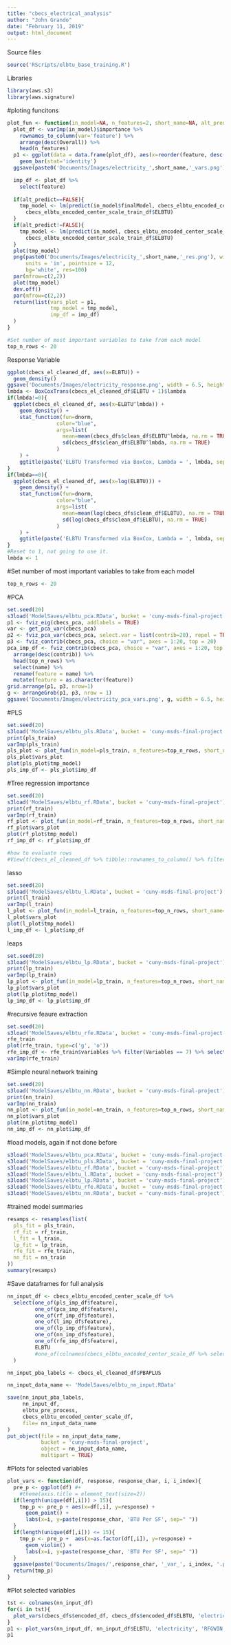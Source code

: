 ```yaml
---
title: "cbecs_electrical_analysis"
author: "John Grando"
date: "February 11, 2019"
output: html_document
---
```


Source files
```r
source('RScripts/elbtu_base_training.R')
```

Libraries
```r
library(aws.s3)
library(aws.signature)
```

#ploting funcitons
```r
plot_fun <- function(in_model=NA, n_features=2, short_name=NA, alt_predict=FALSE) {
  plot_df <- varImp(in_model)$importance %>% 
    rownames_to_column(var='feature') %>% 
    arrange(desc(Overall)) %>% 
    head(n_features)
  p1 <- ggplot(data = data.frame(plot_df), aes(x=reorder(feature, desc(Overall)), y=Overall)) + 
    geom_bar(stat='identity')
  ggsave(paste0('Documents/Images/electricity_',short_name,'_vars.png'), p1, width = 6.5, height = 2.75, units = 'in')

  imp_df <- plot_df %>% 
    select(feature)
  
  if(alt_predict==FALSE){
    tmp_model <- lm(predict(in_model$finalModel, cbecs_elbtu_encoded_center_scale_train_df) ~ 
      cbecs_elbtu_encoded_center_scale_train_df$ELBTU)
  }
  if(alt_predict!=FALSE){
    tmp_model <- lm(predict(in_model, cbecs_elbtu_encoded_center_scale_train_df) ~ 
      cbecs_elbtu_encoded_center_scale_train_df$ELBTU)
  }
  plot(tmp_model)
  png(paste0('Documents/Images/electricity_',short_name,'_res.png'), width = 6.5, height = 5, 
      units = 'in', pointsize = 12,
      bg='white', res=100)
  par(mfrow=c(2,2))
  plot(tmp_model)
  dev.off()
  par(mfrow=c(2,2))
  return(list(vars_plot = p1, 
              tmp_model = tmp_model,
              imp_df = imp_df)
  )
}
```

```r
#Set number of most important variables to take from each model
top_n_rows <- 20
```

Response Variable
```r
ggplot(cbecs_el_cleaned_df, aes(x=ELBTU)) + 
  geom_density()
ggsave('Documents/Images/electricity_response.png', width = 6.5, height = 3, units = 'in')
lmbda <- BoxCoxTrans(cbecs_el_cleaned_df$ELBTU + 1)$lambda
if(lmbda!=0){
  ggplot(cbecs_el_cleaned_df, aes(x=ELBTU^lmbda)) + 
    geom_density() + 
    stat_function(fun=dnorm,
                color="blue",
                args=list(
                  mean=mean(cbecs_dfs$clean_df$ELBTU^lmbda, na.rm = TRUE),
                  sd(cbecs_dfs$clean_df$ELBTU^lmbda, na.rm = TRUE)
                )
    ) +
    ggtitle(paste('ELBTU Transformed via BoxCox, Lambda = ', lmbda, sep=""))
}
if(lmbda==0){
  ggplot(cbecs_el_cleaned_df, aes(x=log(ELBTU))) + 
    geom_density() + 
    stat_function(fun=dnorm,
                color="blue",
                args=list(
                  mean=mean(log(cbecs_dfs$clean_df$ELBTU), na.rm = TRUE),
                  sd(log(cbecs_dfs$clean_df$ELBTU), na.rm = TRUE)
                )
    ) +
    ggtitle(paste('ELBTU Transformed via BoxCox, Lambda = ', lmbda, sep=""))
}
#Reset to 1, not going to use it.
lmbda <- 1
```

#Set number of most important variables to take from each model
```r
top_n_rows <- 20
```

#PCA
```r
set.seed(20)
s3load('ModelSaves/elbtu_pca.RData', bucket = 'cuny-msds-final-project')
p1 <- fviz_eig(cbecs_pca, addlabels = TRUE)
var <- get_pca_var(cbecs_pca)
p2 <- fviz_pca_var(cbecs_pca, select.var = list(contrib=20), repel = TRUE)
p3 <- fviz_contrib(cbecs_pca, choice = "var", axes = 1:20, top = 20)
pca_imp_df <- fviz_contrib(cbecs_pca, choice = "var", axes = 1:20, top = 50)$data %>% 
  arrange(desc(contrib)) %>% 
  head(top_n_rows) %>% 
  select(name) %>% 
  rename(feature = name) %>% 
  mutate(feature = as.character(feature))
grid.arrange(p1, p3, nrow=1)
g <- arrangeGrob(p1, p3, nrow = 1)
ggsave('Documents/Images/electricity_pca_vars.png', g, width = 6.5, height = 3, units = 'in')
```

#PLS 
```r
set.seed(20)
s3load('ModelSaves/elbtu_pls.RData', bucket = 'cuny-msds-final-project')
print(pls_train)
varImp(pls_train)
pls_plot <- plot_fun(in_model=pls_train, n_features=top_n_rows, short_name='pls', alt_predict = TRUE)
pls_plot$vars_plot
plot(pls_plot$tmp_model)
pls_imp_df <- pls_plot$imp_df
```

#Tree regression importance
```r
set.seed(20)
s3load('ModelSaves/elbtu_rf.RData', bucket = 'cuny-msds-final-project')
print(rf_train)
varImp(rf_train)
rf_plot <- plot_fun(in_model=rf_train, n_features=top_n_rows, short_name='rf')
rf_plot$vars_plot
plot(rf_plot$tmp_model)
rf_imp_df <- rf_plot$imp_df

#how to evaluate rows
#View(t(cbecs_el_cleaned_df %>% tibble::rownames_to_column() %>% filter(rowname==507)))
```

lasso
```r
set.seed(20)
s3load('ModelSaves/elbtu_l.RData', bucket = 'cuny-msds-final-project')
print(l_train)
varImp(l_train)
l_plot <- plot_fun(in_model=l_train, n_features=top_n_rows, short_name='l', alt_predict = TRUE)
l_plot$vars_plot
plot(l_plot$tmp_model)
l_imp_df <- l_plot$imp_df
```

leaps
```r
set.seed(20)
s3load('ModelSaves/elbtu_lp.RData', bucket = 'cuny-msds-final-project')
print(lp_train)
varImp(lp_train)
lp_plot <- plot_fun(in_model=lp_train, n_features=top_n_rows, short_name='lp', alt_predict = TRUE)
lp_plot$vars_plot
plot(lp_plot$tmp_model)
lp_imp_df <- lp_plot$imp_df
```

#recursive feaure extraction
```r
set.seed(20)
s3load('ModelSaves/elbtu_rfe.RData', bucket = 'cuny-msds-final-project')
rfe_train
plot(rfe_train, type=c('g', 'o'))
rfe_imp_df <- rfe_train$variables %>% filter(Variables == 7) %>% select(var) %>% distinct() %>% rename(feature = var)
varImp(rfe_train)
```


#Simple neural network training
```r
set.seed(20)
s3load('ModelSaves/elbtu_nn.RData', bucket = 'cuny-msds-final-project')
print(nn_train)
varImp(nn_train)
nn_plot <- plot_fun(in_model=nn_train, n_features=top_n_rows, short_name='nn', alt_predict = TRUE)
nn_plot$vars_plot
plot(nn_plot$tmp_model)
nn_imp_df <- nn_plot$imp_df
```

#load models, again if not done before
```r
s3load('ModelSaves/elbtu_pca.RData', bucket = 'cuny-msds-final-project')
s3load('ModelSaves/elbtu_pls.RData', bucket = 'cuny-msds-final-project')
s3load('ModelSaves/elbtu_rf.RData', bucket = 'cuny-msds-final-project')
s3load('ModelSaves/elbtu_l.RData', bucket = 'cuny-msds-final-project')
s3load('ModelSaves/elbtu_lp.RData', bucket = 'cuny-msds-final-project')
s3load('ModelSaves/elbtu_rfe.RData', bucket = 'cuny-msds-final-project')
s3load('ModelSaves/elbtu_nn.RData', bucket = 'cuny-msds-final-project')
```

#trained model summaries
```r
resamps <- resamples(list(
  pls_fit = pls_train,
  rf_fit = rf_train,
  l_fit = l_train,
  lp_fit = lp_train,
  rfe_fit = rfe_train,
  nn_fit = nn_train
))
summary(resamps)
```

#Save dataframes for full analysis
```r
nn_input_df <- cbecs_elbtu_encoded_center_scale_df %>% 
  select(one_of(pls_imp_df$feature), 
         one_of(pca_imp_df$feature),
         one_of(rf_imp_df$feature),
         one_of(l_imp_df$feature),
         one_of(lp_imp_df$feature),
         one_of(nn_imp_df$feature),
         one_of(rfe_imp_df$feature),
         ELBTU
         #one_of(colnames(cbecs_elbtu_encoded_center_scale_df %>% select(matches('^PBAPLUS'))))
  )

nn_input_pba_labels <- cbecs_el_cleaned_df$PBAPLUS

nn_input_data_name <- 'ModelSaves/elbtu_nn_input.RData'

save(nn_input_pba_labels, 
     nn_input_df, 
     elbtu_pre_process,
     cbecs_elbtu_encoded_center_scale_df,
     file= nn_input_data_name
)
put_object(file = nn_input_data_name, 
           bucket = 'cuny-msds-final-project', 
           object = nn_input_data_name, 
           multipart = TRUE)
```

#Plots for selected variables

```r
plot_vars <- function(df, response, response_char, i, i_index){
  pre_p <- ggplot(df) #+
    #theme(axis.title = element_text(size=2))
  if(length(unique(df[,i])) > 15){
    tmp_p <- pre_p + aes(x=df[,i], y=response) +
      geom_point() +
      labs(x=i, y=paste(response_char, 'BTU Per SF', sep=" "))
  }
  if(length(unique(df[,i])) <= 15){
    tmp_p <- pre_p +  aes(x=as.factor(df[,i]), y=response) +
      geom_violin() +
      labs(x=i, y=paste(response_char, 'BTU Per SF', sep=" "))
  }
  ggsave(paste('Documents/Images/',response_char, '_var_', i_index, '.png', sep=""), tmp_p, width = 6.5, height = 3, units = 'in')
  return(tmp_p)
}
```

#Plot selected variables
```r
tst <- colnames(nn_input_df)
for(i in tst){
  plot_vars(cbecs_dfs$encoded_df, cbecs_dfs$encoded_df$ELBTU, 'electricity', i, match(i, tst))
}
p1 <- plot_vars(nn_input_df, nn_input_df$ELBTU, 'electricity', 'RFGWIN', 2)
p1
```

